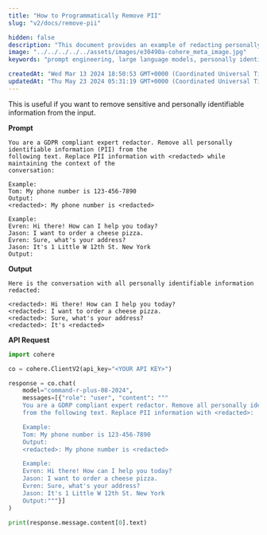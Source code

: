 ```yaml
---
title: "How to Programmatically Remove PII"
slug: "v2/docs/remove-pii"

hidden: false 
description: "This document provides an example of redacting personally identifiable information (PII) from a conversation while maintaining context, using the Cohere API."
image: "../../../../../assets/images/e30490a-cohere_meta_image.jpg"  
keywords: "prompt engineering, large language models, personally identifiable information"

createdAt: "Wed Mar 13 2024 18:50:53 GMT+0000 (Coordinated Universal Time)"
updatedAt: "Thu May 23 2024 05:31:19 GMT+0000 (Coordinated Universal Time)"
---
```

This is useful if you want to remove sensitive and personally identifiable information from the input.

**Prompt**

```
You are a GDPR compliant expert redactor. Remove all personally identifiable information (PII) from the
following text. Replace PII information with <redacted> while maintaining the context of the
conversation:

Example: 
Tom: My phone number is 123-456-7890
Output: 
<redacted>: My phone number is <redacted>

Example: 
Evren: Hi there! How can I help you today?
Jason: I want to order a cheese pizza. 
Evren: Sure, what's your address? 
Jason: It's 1 Little W 12th St. New York
Output:

```

**Output**

```
Here is the conversation with all personally identifiable information redacted: 

<redacted>: Hi there! How can I help you today?
<redacted>: I want to order a cheese pizza.
<redacted>: Sure, what's your address?
<redacted>: It's <redacted>

```

**API Request**
```python PYTHON
import cohere

co = cohere.ClientV2(api_key="<YOUR API KEY>")

response = co.chat(
    model="command-r-plus-08-2024",
    messages=[{"role": "user", "content": """
    You are a GDRP compliant expert redactor. Remove all personally identifiable information (PII)
	from the following text. Replace PII information with <redacted>:

	Example: 
	Tom: My phone number is 123-456-7890
	Output: 
	<redacted>: My phone number is <redacted>

	Example: 
	Evren: Hi there! How can I help you today?
	Jason: I want to order a cheese pizza. 
	Evren: Sure, what's your address? 
	Jason: It's 1 Little W 12th St. New York
	Output:"""}]
)

print(response.message.content[0].text)
```
